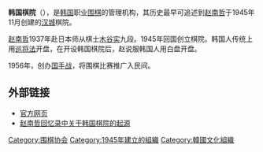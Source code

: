 {{expand|time=2017-05-23T17:02:35+00:00}}
{{unreferenced|time=2017-05-23T17:02:35+00:00}}
{{Infobox Korean name
|img=
|caption=
|hangul=한국기원
|hanja={{linktext|韓|國|棋|院|}}
|rr=Han-guk Giwon
|mr=Han’guk Kiwŏn
|}}
'''韩国棋院'''（{{lang-ko|한국기원}}），是[[韩国|韩国]]职业[[围棋|围棋]]的管理机构，其历史最早可追述到[[赵南哲|赵南哲]]于1945年11月创建的[[汉城|汉城]]棋院。

[[赵南哲|赵南哲]]1937年赴日本师从棋士[[木谷实|木谷实]]九段。1945年回国创立棋院。韩国人传统上用[[巡将围棋|巡将法]]开盘，在开设韩国棋院后，赵说服韩国人用白盘开盘。

1956年，创办[[国手战_(韩国围棋)|国手战]]，将围棋比赛推广入民间。

== 外部链接 ==
* [http://www.baduk.or.kr 官方网页]
* [http://www.dashn.com/english/history_baduk/memorials_03_06.htm 赵南哲回忆录中关于韩国棋院的起源]
{{棋院列表}}
{{GoNavbox}}
[[Category:围棋协会|Category:围棋协会]]
[[Category:1945年建立的組織|Category:1945年建立的組織]]
[[Category:韓國文化組織|Category:韓國文化組織]]